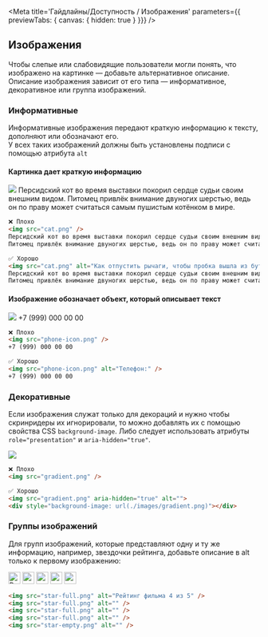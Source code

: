 
<Meta
  title='Гайдлайны/Доступность / Изображения' 
  parameters={{ previewTabs: { canvas: { hidden: true } }}}
/>

## Изображения

Чтобы слепые или слабовидящие пользователи могли понять, что изображено на картинке — добавьте альтернативное описание.<br/>
Описание изображения зависит от его типа — информативное, декоративное или группа изображений.

### Информативные

Информативные изображения передают краткую информацию к тексту, дополняют или обозначают его.<br/>
У всех таких изображений должны быть установлены подписи с помощью атрибута `alt`

#### Картинка дает краткую информацию

<div style={{ maxWidth: '600px', display: 'flex', marginTop: '20px' }}>
    <img src="./images/docs_cat.jpg" style={{ maxWidth: '128px', marginRight: '20px' }} />
    Персидский кот во время выставки покорил сердце судьи своим внешним видом.
    Питомец привлёк внимание двуногих шерстью, ведь он по праву может считаться самым пушистым котёнком в мире.
</div>

```html
❌ Плохо
<img src="cat.png" />
Персидский кот во время выставки покорил сердце судьи своим внешним видом.
Питомец привлёк внимание двуногих шерстью, ведь он по праву может считаться самым пушистым котёнком в мире.

✅ Хорошо
<img src="cat.png" alt="Как отпустить рычаги, чтобы пробка вышла из бутылки" />
Персидский кот во время выставки покорил сердце судьи своим внешним видом.
Питомец привлёк внимание двуногих шерстью, ведь он по праву может считаться самым пушистым котёнком в мире.
```

#### Изображение обозначает объект, который описывает текст

<div style={{ maxWidth: '600px', display: 'flex', marginTop: '20px' }}>
    <img src="./images/docs_phone.png" style={{ maxWidth: '24px', border: 'none' }} />
    +7 (999) 000 00 00
</div>

```html
❌ Плохо
<img src="phone-icon.png" />
+7 (999) 000 00 00

✅ Хорошо
<img src="phone-icon.png" alt="Телефон:" />
+7 (999) 000 00 00
```

### Декоративные

Если изображения служат только для декораций и нужно чтобы скринридеры их игнорировали, то можно добавлять их с помощью свойства CSS `background-image`. Либо следует использовать атрибуты `role="presentation"` и `aria-hidden="true"`.

<div style={{ maxWidth: '600px', marginTop: '20px' }}>
    <img src="./images/docs_gradient.png" />
</div>

```html
❌ Плохо
<img src="gradient.png" />

✅ Хорошо
<img src="gradient.png" aria-hidden="true" alt="">
<div style="background-image: url(./images/gradient.png)"></div>
```

### Группы изображений

Для групп изображений, которые представляют одну и ту же информацию, например, звездочки рейтинга, добавьте описание в alt только к первому изображению:

<div style={{ maxWidth: '600px', display: 'flex', marginTop: '20px' }}>
    <img src="./images/docs_star-full.png" width="24" alt="Рейтинг фильма 4 из 5" />
    <img src="./images/docs_star-full.png" width="24" alt="" />
    <img src="./images/docs_star-full.png" width="24" alt="" />
    <img src="./images/docs_star-full.png" width="24" alt="" />
    <img src="./images/docs_star-empty.png" width="24" alt="" />
</div>

```html
<img src="star-full.png" alt="Рейтинг фильма 4 из 5" />
<img src="star-full.png" alt="" />
<img src="star-full.png" alt="" />
<img src="star-full.png" alt="" />
<img src="star-empty.png" alt="" />
```
